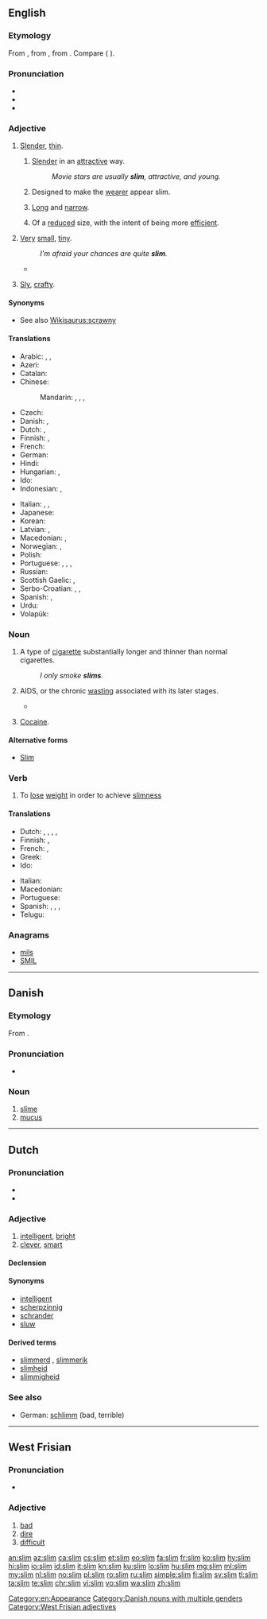 {{also|slím}}
==English==

===Etymology===
From {{etyl|nl|en}} {{m|nl|slim||bad, sly, clever}}, from {{etyl|dum|en}} {{m|dum|slim||bad, crooked}}, from {{etyl|gem-pro|en}} {{m|gem-pro|*slimbaz||oblique, crooked}}. Compare {{etyl|gmh|-}} {{m|gmh|slimp||slanting, awry}} ({{etyl|de|-}} {{m|de|schlimm||bad}}).

===Pronunciation===
* {{IPA|/slɪm/|lang=en}}
* {{audio|en-us-slim.ogg|Audio (US)|lang=en}}
* {{rhymes|ɪm|lang=en}}

===Adjective===
{{en-adj|slimmer}}

# [[slender|Slender]], [[thin]].
## {{label|en|of a person or a person's build}} [[slender|Slender]] in an [[attractive]] way.
##: ''Movie stars are usually '''slim''', attractive, and young.''
## {{label|en|by extension|of clothing}} Designed to make the [[wearer]] appear slim.
## {{label|en|of an object}} [[long|Long]] and [[narrow]].
## {{label|en|of a workforce}} Of a [[reduced]] size, with the intent of being more [[efficient]].
# {{label|en|of something abstract like a chance or margin}} [[very|Very]] [[small]], [[tiny]].
#: ''I'm afraid your chances are quite '''slim'''.''
#* {{quote-journal
|date=January 15, 2011
|author=Saj Chowdhury
|title=Man City 4 - 3 Wolves
|work=BBC
|url=http://news.bbc.co.uk/sport2/hi/football/eng_prem/9357962.stm
|page=
|passage=Wolves' debatable third in the last 10 minutes, with the ball only crossing the line by the '''slimmest''' of margins if at all, ensured a cracking finale, although City would have been left aggrieved had they let the win slip.}}
# {{label|en|South Africa}} [[sly|Sly]], [[crafty]].

====Synonyms====
* See also [[Wikisaurus:scrawny]]

====Translations====
{{trans-top|slender}}
* Arabic: {{t|ar|نَحِيل}}, {{t|ar|نَحِيف}}, {{t|ar|أَهِيف}}
* Azeri: {{t+|az|incə}}
* Catalan: {{t+|ca|prim}}
* Chinese:
*: Mandarin: {{t|cmn|苗條|sc=Hani}}, {{t+|cmn|苗条|tr=miáotiáo|sc=Hani}}, {{t|cmn|纖細|sc=Hani}}, {{t+|cmn|纤细|tr=xiānxì|sc=Hani}}
* Czech: {{t+|cs|štíhlý|m}}
* Danish: {{t|da|slank}}, {{t+|da|tynd}}
* Dutch: {{t+|nl|slank}}, {{t+|nl|dun}}
* Finnish: {{t+|fi|hoikka}}, {{t+|fi|laiha}}
* French: {{t+|fr|mince}}
* German: {{t+|de|schlank}}
* Hindi: {{t+|hi|पतला|tr=patlā}}
* Hungarian: {{t+|hu|karcsú}}, {{t+|hu|vékony}}
* Ido: {{t+|io|dina}}
* Indonesian: {{t+|id|langsing}}, {{t+|id|ramping}}
{{trans-mid}}
* Italian: {{t+|it|snello}}, {{t+|it|magro}}, {{t+|it|affusolato}}
* Japanese: {{t|ja|ほっそり|tr=hossori-shita|alt=ほっそりした|sc=Jpan}}
* Korean: {{t+|ko|날씬하다|sc=Kore}}
* Latvian: {{t|lv|slaids}}, {{t|lv|tievs}}
* Macedonian: {{t|mk|слаб|m|tr=slab}}, {{t|mk|тенок|m|tr=ténok}}
* Norwegian: {{t|no|slank}}, {{t|no|tynn}}
* Polish: {{t+|pl|szczupły|m}}
* Portuguese: {{t+|pt|magro}}, {{t+|pt|esbelto}}, {{t+|pt|esguio}}, {{t+|pt|delgado}}
* Russian: {{t+|ru|стро́йный}}
* Scottish Gaelic: {{t|gd|caol}}, {{t|gd|seang}}
* Serbo-Croatian: {{t+|sh|vitak}}, {{t+|sh|mršav}}, {{t+|sh|mršav}}
* Spanish: {{t+|es|flaco}}, {{t+|es|delgado}}
* Urdu: {{t|ur|پتلا|tr=patlā|sc=ur-Arab}}
* Volapük: {{t+|vo|lunedik}}
{{trans-bottom}}

===Noun===
{{en-noun}}

# A type of [[cigarette]] substantially longer and thinner than normal cigarettes.
#: ''I only smoke '''slims'''.''
# {{label|en|East Africa}} AIDS, or the chronic [[wasting]] associated with its later stages.
#* {{quote-book|2003|Charled F. Gilks|editors=David A. Warrell et al.|chapter=HIV in the Developing World|Oxford Textbook of Medicine|edition=4th ed.|volume=Volume 1|url=http://books.google.com/books?id=o35zXS3B_TUC|isbn=0198570147|page=446
|passage=As in the West, only about 50 per cent of patients with '''slim''' fully investigated will have a putative pathogen identified.}}
# {{label|en|slang|uncountable}} [[cocaine|Cocaine]].

====Alternative forms====
* {{sense|AIDS}} [[Slim]]

===Verb===
{{en-verb|slims|slimming|slimmed|slimmed}}

# To [[lose]] [[weight]] in order to achieve [[slimness]]

====Translations====
{{trans-top|lose weight}}
* Dutch: {{t+|nl|vermageren}}, {{t+|nl|lijnen}}, {{t|nl|aan de lijn doen}}, {{t+|nl|afslanken}}, {{t+|nl|diëten}}
* Finnish: {{t+|fi|laihduttaa}} {{qualifier|tr.}}, {{t+|fi|laihtua}} {{qualifier|intr.}}
* French: {{t+|fr|maigrir}}, {{t+|fr|mincir}}
* Greek: {{t+|el|αδυνατίζω}}
* Ido: {{t+|io|dineskar}}
{{trans-mid}}
* Italian: {{t+|it|dimagrire}}
* Macedonian: {{t|mk|слабее|tr=slábee}}
* Portuguese: {{t+|pt|emagrecer}}
* Spanish: {{t+|es|adelgazarse}}, {{t+|es|enflaquecer}}, {{t+|es|enflaquecerse}}, {{t+|es|enflacar}}
* Telugu: {{t|te|సన్నబడు|tr=sannabadu|sc=Telu}}
{{trans-bottom}}

===Anagrams===
* [[mils#English|mils]]
* [[SMIL#English|SMIL]]

[[Category:en:Appearance]]

----

==Danish==

===Etymology===
From {{etyl|non|da}} {{m|non|slím||slime}}.

===Pronunciation===
* {{IPA|/sliːm/|[sliːˀm]|lang=da}}

===Noun===
{{head|da|noun|g=c|g2=n|singular definite|slimen|or|slimet|uncountable}}

# [[slime]]
# [[mucus]]

[[Category:Danish nouns with multiple genders]]

----

==Dutch==

===Pronunciation===
* {{rhymes|ɪm|lang=nl}}
* {{audio|Nl-slim.ogg|audio|lang=nl}}

===Adjective===
{{nl-adj|slimmer}}

# [[intelligent]], [[bright]]
# [[clever]], [[smart]]

====Declension====
{{nl-decl-adj|slimme}}

====Synonyms====
* [[intelligent]]
* [[scherpzinnig]]
* [[schrander]]
* [[sluw]]

====Derived terms====
* [[slimmerd]] {{g|m}}, [[slimmerik]] {{g|m}}
* [[slimheid]]
* [[slimmigheid]]

===See also===
* German: [[schlimm]] (bad, terrible)

----

==West Frisian==

===Pronunciation===
* {{IPA|/slɪm/|lang=fy}}

===Adjective===
{{head|fy|adjective}}

# [[bad]]
# [[dire]]
# [[difficult]]

[[Category:West Frisian adjectives]]

[[an:slim]]
[[az:slim]]
[[ca:slim]]
[[cs:slim]]
[[et:slim]]
[[eo:slim]]
[[fa:slim]]
[[fr:slim]]
[[ko:slim]]
[[hy:slim]]
[[hi:slim]]
[[io:slim]]
[[id:slim]]
[[it:slim]]
[[kn:slim]]
[[ku:slim]]
[[lo:slim]]
[[hu:slim]]
[[mg:slim]]
[[ml:slim]]
[[my:slim]]
[[nl:slim]]
[[no:slim]]
[[pl:slim]]
[[ro:slim]]
[[ru:slim]]
[[simple:slim]]
[[fi:slim]]
[[sv:slim]]
[[tl:slim]]
[[ta:slim]]
[[te:slim]]
[[chr:slim]]
[[vi:slim]]
[[vo:slim]]
[[wa:slim]]
[[zh:slim]]